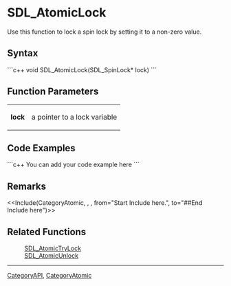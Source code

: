 <!-- pragma section-numbers off -->
<!-- pragma disable-camelcase -->

= SDL_AtomicLock =
Use this function to lock a spin lock by setting it to a non-zero value.


== Syntax ==
```c++
void SDL_AtomicLock(SDL_SpinLock* lock)
```

== Function Parameters ==
{|
|'''lock'''
|a pointer to a lock variable
|}

== Code Examples ==
```c++
You can add your code example here
```

== Remarks ==
<<Include(CategoryAtomic, , , from="Start Include here.", to="##End Include here")>>

== Related Functions ==
:[[SDL_AtomicTryLock]]
:[[SDL_AtomicUnlock]]

----
[[CategoryAPI]], [[CategoryAtomic]]
